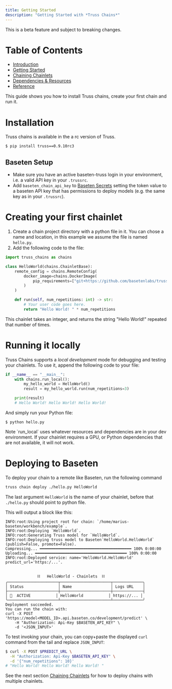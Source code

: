 ```yaml
---
title: Getting Started
description: "Getting Started with *Truss Chains*"
---
```


<Warning>This is a beta feature and subject to breaking changes.</Warning>

# Table of Contents

* [Introduction](/chains/intro)
* [Getting Started](/chains/getting-started)
* [Chaining Chainlets](/chains/chaining-chainlets)
* [Dependencies & Resources](/chains/deps-and-resources)
* [Reference](/chains/full-reference)


This guide shows you how to install Truss chains, create your first chain and run it.

# Installation

Truss chains is available in the a rc version of Truss.

```bash
$ pip install truss==0.9.10rc3
```

## Baseten Setup

* Make sure you have an active baseten-truss login in your environment, i.e. a valid API key in your `.trussrc`.
* Add `baseten_chain_api_key` to [Baseten Secrets](https://app.baseten.co/settings/secrets) setting the token value
 to a baseten API key that has permissions to deploy models (e.g. the same key as in your `.trussrc`).


# Creating your first chainlet

1. Create a chain project directory with a python file in it. You can chose a name and location, in this example we
assume the file is named `hello.py`.
1. Add the following code to the file:

```python
import truss_chains as chains

class HelloWorld(chains.ChainletBase):
    remote_config = chains.RemoteConfig(
        docker_image=chains.DockerImage(
            pip_requirements=["git+https://github.com/basetenlabs/truss.git@9be68f563d735289128cd3c8853bdf62ec03cef3"]
        )
    )

    def run(self, num_repetitions: int) -> str:
        # Your user code goes here.
        return "Hello World! " * num_repetitions
```

This chainlet takes an integer, and returns the string "Hello World!" repeated that number of times.

# Running it locally

Truss Chains supports a *local development* mode for debugging and testing your chainlets.
To use it, append the following code to your file:

```python
if __name__ == "__main__":
    with chains.run_local():
        my_hello_world = HelloWorld()
        result = my_hello_world.run(num_repetitions=3)

    print(result)
    # Hello World! Hello World! Hello World!
```

And simply run your Python file:

```
$ python hello.py
```

<Warning>
Note `run_local` uses whatever resources and dependencies are in your dev environment. If your chainlet requires a GPU,
or Python dependencies that are not available, it will not work.
</Warning>

# Deploying to Baseten

To deploy your chain to a remote like Baseten, run the following command

```bash
truss chain deploy ./hello.py HelloWorld
```

The last argument `HelloWorld` is the name of your chainlet, before that `./hello.py` should point to python file.



This will output a block like this:

```
INFO:root:Using project root for chain: `/home/marius-baseten/workbench/example`.
INFO:root:Deploying `HelloWorld`.
INFO:root:Generating Truss model for `HelloWorld`.
INFO:root:Deploying truss model to Baseten`HelloWorld.HelloWorld` (publish=False, promote=False).
Compressing... ━━━━━━━━━━━━━━━━━━━━━━━━━━━━━━━━━━━━━━━━ 100% 0:00:00
Uploading... ━━━━━━━━━━━━━━━━━━━━━━━━━━━━━━━━━━━━━━━━ 100% 0:00:00
INFO:root:Deployed service: name='HelloWorld.HelloWorld' predict_url='https:/...'.


              ⛓️   HelloWorld - Chainlets  ⛓️
╭──────────────────────┬──────────────────────┬─────────────╮
│ Status               │ Name                 │ Logs URL    │
├──────────────────────┼──────────────────────┼─────────────┤
│ 💚  ACTIVE           │ HelloWorld           │ https://... │
╰──────────────────────┴──────────────────────┴─────────────╯
Deployment succeeded.
You can run the chain with:
curl -X POST 'https://model<MODEL_ID>.api.baseten.co/development/predict' \
    -H "Authorization: Api-Key $BASETEN_API_KEY" \
    -d '<JSON_INPUT>'

```

To test invoking your chain, you can copy+paste the displayed `curl` command from the tail and replace `JSON_INPUT`:

```bash
$ curl -X POST $PREDICT_URL \
  -H "Authorization: Api-Key $BASETEN_API_KEY" \
  -d '{"num_repetitions": 10}'
# "Hello World! Hello World! Hello World! "
```


See the next section [Chaining Chainlets](/chains/chaining-chainlets) for how to deploy chains with multiple
chainlets.
